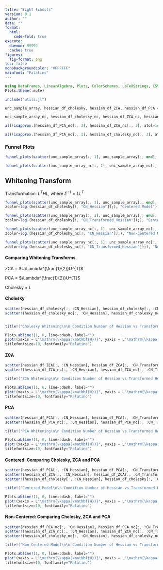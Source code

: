 ```yaml
---
title: "Eight Schools"
version: 0.1
author: ""
date: ""
format:
  html:
    code-fold: true
execute: 
  daemon: 99999
  cache: true
figures:
  fig-format: png
toc: false
monobackgroundcolor: "#FFFFFF"
mainfont: "Palatino"
---
```


```julia
using DataFrames, LinearAlgebra, Plots, ColorSchemes, LaTeXStrings, CSV
Plots.theme(:mute)
```


```julia
include("utils.jl")
```
```julia
unc_sample_array, hessian_df_cholesky, hessian_df_ZCA, hessian_df_PCA = retrieve_data_all("eight_schools-eight_schools_centered");

unc_sample_array_nc, hessian_df_cholesky_nc, hessian_df_ZCA_nc, hessian_df_PCA_nc = retrieve_data_all("eight_schools-eight_schools_noncentered");
```

```julia
all(isapprox.(hessian_df_PCA_nc[:, 2], hessian_df_ZCA_nc[:, 2], atol=1e-5))
```
```julia
all(isapprox.(hessian_df_PCA_nc[:, 2], hessian_df_cholesky_nc[:, 2], atol=1e-5))
```

### Funnel Plots

```julia
funnel_plots(scatter(unc_sample_array[:, 1], unc_sample_array[:, end], alpha=0.1, label="Centered"))
```

```julia
funnel_plots(scatter(unc_sample_array_nc[:, 1], unc_sample_array_nc[:, end], alpha=0.1, label="Non-Centered"))
```

## Whitening Transform

Transformation: $L^{T} H L$, where $\Sigma^{-1} = L L^{T}$ 

```julia
funnel_plots(scatter(unc_sample_array[:, 1], unc_sample_array[:, end], alpha=0.1, label="log(Condition Number of Hessian)", 
zcolor=log.(hessian_df_cholesky[!, "CN_Hessian"]);), "Centered Model")
```

```julia
funnel_plots(scatter(unc_sample_array[:, 1], unc_sample_array[:, end], alpha=0.1, label="log(Condition Number of Transformed Hessian)", 
zcolor=log.(hessian_df_cholesky[!, "CN_Transformed_Hessian"]);), "Centered Model")
```

```julia
funnel_plots(scatter(unc_sample_array_nc[:, 1], unc_sample_array_nc[:, end], alpha=0.1, label="log(Condition Number of Hessian)", 
zcolor=log.(hessian_df_cholesky_nc[!, "CN_Hessian"]);), "Non-Centered Model")
```

```julia
funnel_plots(scatter(unc_sample_array_nc[:, 1], unc_sample_array_nc[:, end], alpha=0.1, label="log(Condition Number of Transformed Hessian)", 
zcolor=log.(hessian_df_cholesky_nc[!, "CN_Transformed_Hessian"]);), "Non-Centered Model")
```

#### Comparing Whitening Transforms

$\mathrm{ZCA}$ = $U\Lambda^{\frac{1}{2}}U^{T}$

$\mathrm{PCA}$ = $\Lambda^{\frac{1}{2}}U^{T}$

$\mathrm{Cholesky}$ = $L$

#### Cholesky


```julia
scatter(hessian_df_cholesky[:, :CN_Hessian], hessian_df_cholesky[:, :CN_Transformed_Hessian], xaxis=:log, yaxis=:log, alpha=0.1, label="Centered", font="Palatino")
scatter!(hessian_df_cholesky_nc[:, :CN_Hessian], hessian_df_cholesky_nc[:, :CN_Transformed_Hessian], xaxis=:log, yaxis=:log, alpha=0.1, label="Non Centered")


title!("Cholesky Whitening\n\n Condition Number of Hessian vs Transformed Hessian (on a log scale)")

Plots.abline!(1, 0, line=:dash, label="")
plot!(xaxis = L"\mathrm{\kappa(\mathbf{H})}", yaxis = L"\mathrm{\kappa(\mathbf{H_{T}})}",
titlefontsize=10, fontfamily="Palatino")
```

#### ZCA


```julia
scatter(hessian_df_ZCA[:, :CN_Hessian], hessian_df_ZCA[:, :CN_Transformed_Hessian], xaxis=:log, yaxis=:log, alpha=0.1, label="Centered", font="Palatino")
scatter!(hessian_df_ZCA_nc[:, :CN_Hessian], hessian_df_ZCA_nc[:, :CN_Transformed_Hessian], xaxis=:log, yaxis=:log, alpha=0.1, label="Non Centered")

title!("ZCA Whitening\n\n Condition Number of Hessian vs Transformed Hessian (on a log scale)")

Plots.abline!(1, 0, line=:dash, label="")
plot!(xaxis = L"\mathrm{\kappa(\mathbf{H})}", yaxis = L"\mathrm{\kappa(\mathbf{H_{T}})}",
titlefontsize=10, fontfamily="Palatino")
```

#### PCA


```julia
scatter(hessian_df_PCA[:, :CN_Hessian], hessian_df_PCA[:, :CN_Transformed_Hessian], xaxis=:log, yaxis=:log, alpha=0.1, label="Centered")
scatter!(hessian_df_PCA_nc[:, :CN_Hessian], hessian_df_PCA_nc[:, :CN_Transformed_Hessian], xaxis=:log, yaxis=:log, alpha=0.1, label="Non Centered")

title!("PCA Whitening\n\n Condition Number of Hessian vs Transformed Hessian (on a log scale)")

Plots.abline!(1, 0, line=:dash, label="")
plot!(xaxis = L"\mathrm{\kappa(\mathbf{H})}", yaxis = L"\mathrm{\kappa(\mathbf{H_{T}})}",
titlefontsize=10, fontfamily="Palatino")
```

#### Centered: Comparing Cholesky, ZCA and PCA 


```julia
scatter(hessian_df_PCA[:, :CN_Hessian], hessian_df_PCA[:, :CN_Transformed_Hessian], xaxis=:log, yaxis=:log, alpha=0.1, label="PCA", font="Palatino")
scatter!(hessian_df_ZCA[:, :CN_Hessian], hessian_df_ZCA[:, :CN_Transformed_Hessian], xaxis=:log, yaxis=:log, alpha=0.1, label="ZCA", font="Palatino")
scatter!(hessian_df_cholesky[:, :CN_Hessian], hessian_df_cholesky[:, :CN_Transformed_Hessian], xaxis=:log, yaxis=:log, alpha=0.1, label="Cholesky", font="Palatino")

title!("Centered Model\n\n Condition Number of Hessian vs Transformed Hessian (on a log scale)")

Plots.abline!(1, 0, line=:dash, label="")
plot!(xaxis = L"\mathrm{\kappa(\mathbf{H})}", yaxis = L"\mathrm{\kappa(\mathbf{H_{T}})}",
titlefontsize=10, fontfamily="Palatino")
```

#### Non-Centered: Comparing Cholesky, ZCA and PCA 


```julia
scatter(hessian_df_PCA_nc[:, :CN_Hessian], hessian_df_PCA_nc[:, :CN_Transformed_Hessian], xaxis=:log, yaxis=:log, alpha=0.1, label="PCA", font="Palatino")
scatter!(hessian_df_ZCA_nc[:, :CN_Hessian], hessian_df_ZCA_nc[:, :CN_Transformed_Hessian], xaxis=:log, yaxis=:log, alpha=0.1, label="ZCA", font="Palatino")
scatter!(hessian_df_cholesky_nc[:, :CN_Hessian], hessian_df_cholesky_nc[:, :CN_Transformed_Hessian], xaxis=:log, yaxis=:log, alpha=0.1, label="Cholesky", font="Palatino")

title!("Non-Centered Model\n\n Condition Number of Hessian vs Transformed Hessian (on a log scale)")

Plots.abline!(1, 0, line=:dash, label="")
plot!(xaxis = L"\mathrm{\kappa(\mathbf{H})}", yaxis = L"\mathrm{\kappa(\mathbf{H_{T}})}",
titlefontsize=10, fontfamily="Palatino")
```
